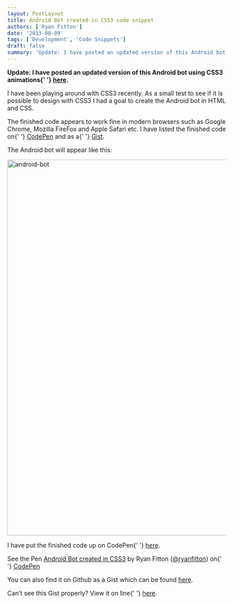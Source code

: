 ```yaml
---
layout: PostLayout
title: Android Bot created in CSS3 code snippet
authors: ['Ryan Fitton']
date: '2013-08-09'
tags: ['Development', 'Code Snippets']
draft: false
summary: 'Update: I have posted an updated version of this Android bot using CSS3 animations here. I have been playing around with CSS3 recently. As a small test to see if it is possible to design with CSS3 I had a goal to create the Android bot in HTML and CSS. The finished code appears to [&amp;hellip;]'
---
```


<p>
  <strong>
    Update: I have posted an updated version of this Android bot using CSS3 animations{' '}
    <a
      title="Updated: Animated CSS3 Android Bot"
      href="https://ryanfitton.co.uk/blog/animated-android-bot-created-in-css3-code-snippet/"
    >here</a>.
  </strong>
</p>
<p>
  I have been playing around with CSS3 recently. As a small test to see if it is possible to design
  with CSS3 I had a goal to create the Android bot in HTML and CSS.
</p>
<p>
  The finished code appears to work fine in modern browsers such as Google Chrome, Mozilla FireFox
  and Apple Safari etc. I have listed the finished code on{' '}
  <a href="https://codepen.io/ryanfitton/pen/xkjeG">CodePen</a> and as a{' '}
  <a href="https://gist.github.com/ryanfitton/6196475">Gist</a>.
</p>
<p>The Android bot will appear like this:</p>
<p>
  <img
    loading="lazy"
    class="alignnone wp-image-553 size-full"
    src="/static/img/blog/2013/08/android-bot.png"
    alt="android-bot"
    width="650"
    height="863"
  />
</p>
<p>
  I have put the finished code up on CodePen{' '}
  <a href="https://codepen.io/ryanfitton/pen/xkjeG">here</a>.
</p>
<p
  class="codepen"
  data-height="650"
  data-theme-id="536"
  data-slug-hash="xkjeG"
  data-user="ryanfitton"
  data-default-tab="result"
>
  See the Pen <a href="https://codepen.io/ryanfitton/pen/xkjeG">Android Bot created in CSS3</a> by
  Ryan Fitton (<a href="https://codepen.io/ryanfitton">@ryanfitton</a>) on{' '}
  <a href="http://codepen.io">CodePen</a>
</p>
<p>
  <script src="https://codepen.io/assets/embed/ei.js" async=""></script>You can also find it on
  Github as a Gist which can be found <a href="https://gist.github.com/ryanfitton/6196475">here</a>.
</p>
<p>
  <script src="https://gist.github.com/ryanfitton/6196475.js"></script>
</p>
<p>
  Can&#8217;t see this Gist properly? View it on line{' '}
  <a href="https://gist.github.com/ryanfitton/6196475">here</a>.
</p>
